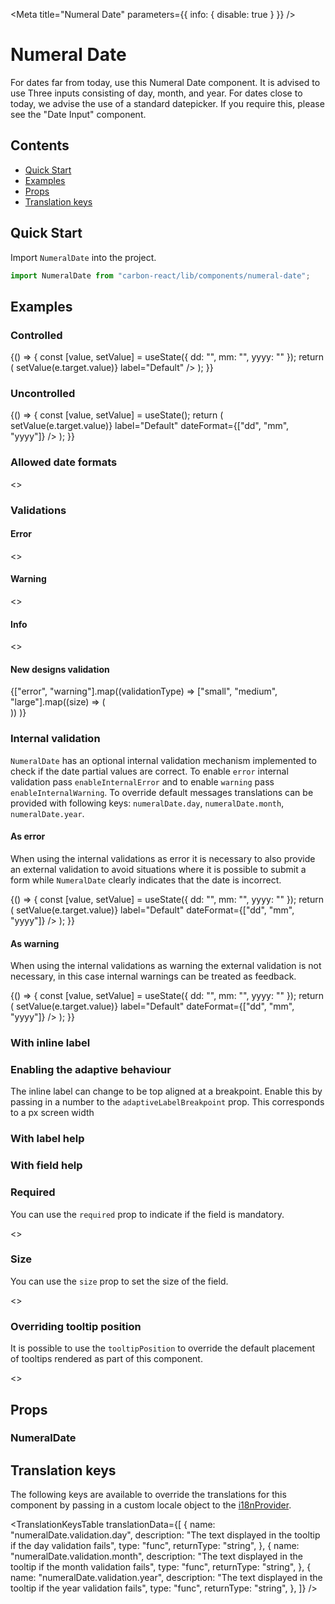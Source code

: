 

<Meta title="Numeral Date" parameters={{ info: { disable: true } }} />

# Numeral Date

For dates far from today, use this Numeral Date component. It is advised to use Three inputs consisting of day, month, and year.
For dates close to today, we advise the use of a standard datepicker. If you require this, please see the "Date Input" component.

## Contents

- [Quick Start](#quick-start)
- [Examples](#examples)
- [Props](#props)
- [Translation keys](#translation-keys)

## Quick Start

Import `NumeralDate` into the project.

```javascript
import NumeralDate from "carbon-react/lib/components/numeral-date";
```

## Examples

### Controlled

<Canvas>
  <Story name="controlled">
    {() => {
      const [value, setValue] = useState({ dd: "", mm: "", yyyy: "" });
      return (
        <NumeralDate
          value={value}
          onChange={(e) => setValue(e.target.value)}
          label="Default"
        />
      );
    }}
  </Story>
</Canvas>

### Uncontrolled

<Canvas>
  <Story name="uncontrolled">
    {() => {
      const [value, setValue] = useState();
      return (
        <NumeralDate
          defaultValue={{ dd: "01", mm: "02", yyyy: "2020" }}
          onChange={(e) => setValue(e.target.value)}
          label="Default"
          dateFormat={["dd", "mm", "yyyy"]}
        />
      );
    }}
  </Story>
</Canvas>

### Allowed date formats

<Canvas>
  <Story name="allowed date formats">
    <>
      <NumeralDate
        label="DD/MM/YYYY - default"
        dateFormat={["dd", "mm", "yyyy"]}
      />
      <NumeralDate label="MM/DD/YYYY" dateFormat={["mm", "dd", "yyyy"]} />
      <NumeralDate label="DD/MM" dateFormat={["dd", "mm"]} />
      <NumeralDate label="MM/DD" dateFormat={["mm", "dd"]} />
      <NumeralDate label="MM/YYYY" dateFormat={["mm", "yyyy"]} />
    </>
  </Story>
</Canvas>

### Validations

#### Error

<Canvas>
  <Story
    name="date Component has Error"
    parameters={{ chromatic: { disable: true } }}
  >
    <>
      <NumeralDate
        dateFormat={["dd", "mm", "yyyy"]}
        error="This is an error message. It alerts the user to an error"
        label="As string"
      />
      <NumeralDate
        dateFormat={["dd", "mm", "yyyy"]}
        error="This is an error message. It alerts the user to an error"
        label="As string - displayed on a label"
        validationOnLabel
      />
      <NumeralDate
        dateFormat={["dd", "mm", "yyyy"]}
        error={true}
        label="As boolean"
      />
    </>
  </Story>
</Canvas>

#### Warning

<Canvas>
  <Story
    name="date Component has Warning"
    parameters={{ chromatic: { disable: true } }}
  >
    <>
      <NumeralDate
        dateFormat={["dd", "mm", "yyyy"]}
        warning="This is a warning message. It alerts the user to a warning."
        label="As string"
      />
      <NumeralDate
        dateFormat={["dd", "mm", "yyyy"]}
        warning="This is a warning message. It alerts the user to a warning."
        label="As string - displayed on a label"
        validationOnLabel
      />
      <NumeralDate
        dateFormat={["dd", "mm", "yyyy"]}
        warning={true}
        label="As boolean"
      />
    </>
  </Story>
</Canvas>

#### Info

<Canvas>
  <Story
    name="date Component has Info"
    parameters={{ chromatic: { disable: true } }}
  >
    <>
      <NumeralDate
        dateFormat={["dd", "mm", "yyyy"]}
        info="This is an info message. It alerts the user to an info."
        label="As string"
      />
      <NumeralDate
        dateFormat={["dd", "mm", "yyyy"]}
        info="This is an info message. It alerts the user to an info."
        label="As string - displayed on a label"
        validationOnLabel
      />
      <NumeralDate
        dateFormat={["dd", "mm", "yyyy"]}
        info={true}
        label="As boolean"
      />
    </>
  </Story>
</Canvas>

#### New designs validation

<Canvas>
  <Story name="validations - string - new design">
    <CarbonProvider validationRedesignOptIn>
      {["error", "warning"].map((validationType) =>
        ["small", "medium", "large"].map((size) => (
          <div style={{ width: "296px" }} key={`${validationType}-${size}`}>
            <NumeralDate
              dateFormat={["dd", "mm", "yyyy"]}
              label={`${size} - ${validationType}`}
              {...{ [validationType]: "Message" }}
              size={size}
              m={4}
            />
          </div>
        ))
      )}
    </CarbonProvider>
  </Story>
</Canvas>

### Internal validation

`NumeralDate` has an optional internal validation mechanism implemented to check if the date partial values are correct.
To enable `error` internal validation pass `enableInternalError` and to enable `warning` pass `enableInternalWarning`.
To override default messages translations can be provided with following keys: `numeralDate.day`, `numeralDate.month`, `numeralDate.year`.

#### As error

When using the internal validations as error it is necessary to also provide an external validation to avoid situations where it is possible to submit a form while `NumeralDate` clearly indicates that the date is incorrect.

<Canvas>
  <Story
    name="internal validation - error"
    parameters={{ chromatic: { disable: true } }}
  >
    {() => {
      const [value, setValue] = useState({ dd: "", mm: "", yyyy: "" });
      return (
        <NumeralDate
          enableInternalError
          error="This field is required."
          value={value}
          onChange={(e) => setValue(e.target.value)}
          label="Default"
          dateFormat={["dd", "mm", "yyyy"]}
        />
      );
    }}
  </Story>
</Canvas>

#### As warning

When using the internal validations as warning the external validation is not necessary, in this case internal warnings can be treated as feedback.

<Canvas>
  <Story
    name="internal validation - warning"
    parameters={{ chromatic: { disable: true } }}
  >
    {() => {
      const [value, setValue] = useState({ dd: "", mm: "", yyyy: "" });
      return (
        <NumeralDate
          enableInternalWarning
          value={value}
          onChange={(e) => setValue(e.target.value)}
          label="Default"
          dateFormat={["dd", "mm", "yyyy"]}
        />
      );
    }}
  </Story>
</Canvas>

### With inline label

<Canvas>
  <Story name="inline label">
    <NumeralDate
      dateFormat={["dd", "mm", "yyyy"]}
      label="Inline"
      labelInline
      labelAlign="right"
      labelWidth={30}
    />
  </Story>
</Canvas>

### Enabling the adaptive behaviour

The inline label can change to be top aligned at a breakpoint. Enable this by passing in a number to the `adaptiveLabelBreakpoint` prop. This corresponds to a px screen width

<Canvas>
  <Story
    name="enabling adaptive behaviour"
    parameters={{ chromatic: { disable: true } }}
  >
    <NumeralDate
      dateFormat={["dd", "mm", "yyyy"]}
      label="Inline"
      labelAlign="right"
      labelWidth={30}
      adaptiveLabelBreakpoint={960}
    />
  </Story>
</Canvas>

### With label help

<Canvas>
  <Story name="with label help">
    <NumeralDate
      dateFormat={["dd", "mm", "yyyy"]}
      label="With label help"
      labelHelp="Label help"
      helpAriaLabel="Label help"
    />
  </Story>
</Canvas>

### With field help

<Canvas>
  <Story name="with field help">
    <NumeralDate
      dateFormat={["dd", "mm", "yyyy"]}
      label="With label help"
      fieldHelp="Field help"
    />
  </Story>
</Canvas>

### Required

You can use the `required` prop to indicate if the field is mandatory.

<Canvas>
  <Story name="required">
    <>
      <NumeralDate
        label="Date of Birth"
        dateFormat={["dd", "mm", "yyyy"]}
        required
      />
    </>
  </Story>
</Canvas>

### Size

You can use the `size` prop to set the size of the field.

<Canvas>
  <Story name="size">
    <>
      <NumeralDate
        label="Date of Birth"
        dateFormat={["dd", "mm", "yyyy"]}
        size="small"
      />
      <NumeralDate
        label="Date of Birth"
        dateFormat={["dd", "mm", "yyyy"]}
        size="medium"
      />
      <NumeralDate
        label="Date of Birth"
        dateFormat={["dd", "mm", "yyyy"]}
        size="large"
      />
    </>
  </Story>
</Canvas>

### Overriding tooltip position

It is possible to use the `tooltipPosition` to override the default placement of tooltips rendered as part of this component.

<Canvas>
  <Story
    name="overriding tooltip position"
    parameters={{ chromatic: { disable: true } }}
  >
    <>
      <NumeralDate
        dateFormat={["dd", "mm", "yyyy"]}
        error="Tooltip position set to top"
        label="As string"
        tooltipPosition="top"
      />
      <NumeralDate
        dateFormat={["dd", "mm", "yyyy"]}
        error="Tooltip position set to right"
        label="As string - displayed on a label"
        validationOnLabel
        tooltipPosition="right"
      />
    </>
  </Story>
</Canvas>

## Props

### NumeralDate

<StyledSystemProps of={NumeralDate} noHeader margin />

## Translation keys

The following keys are available to override the translations for this component by passing in a custom locale object to the
[i18nProvider](https://carbon.sage.com/?path=/story/documentation-i18n--page).

<TranslationKeysTable
  translationData={[
    {
      name: "numeralDate.validation.day",
      description:
        "The text displayed in the tooltip if the day validation fails",
      type: "func",
      returnType: "string",
    },
    {
      name: "numeralDate.validation.month",
      description:
        "The text displayed in the tooltip if the month validation fails",
      type: "func",
      returnType: "string",
    },
    {
      name: "numeralDate.validation.year",
      description:
        "The text displayed in the tooltip if the year validation fails",
      type: "func",
      returnType: "string",
    },
  ]}
/>
